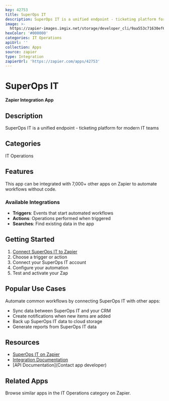 ```yaml
---
key: 42753
title: SuperOps IT
description: SuperOps IT is a unified endpoint - ticketing platform for modern IT teams
image: >-
  https://zapier-images.imgix.net/storage/developer_cli/9aa553c71630ef6047f762c7faa0142c_2.png?auto=format%2Ccompress&ixlib=python-3.0.0&q=50
hexColor: '#000000'
categories: IT Operations
apiUrl: ''
collection: Apps
source: zapier
type: Integration
zapierUrl: 'https://zapier.com/apps/42753'
---
```

# SuperOps IT

**Zapier Integration App**

## Description

SuperOps IT is a unified endpoint - ticketing platform for modern IT teams

## Categories

IT Operations

## Features

This app can be integrated with 7,000+ other apps on Zapier to automate workflows without code.

### Available Integrations

- **Triggers**: Events that start automated workflows
- **Actions**: Operations performed when triggered
- **Searches**: Find existing data in the app

## Getting Started

1. [Connect SuperOps IT to Zapier](https://zapier.com/apps/42753)
2. Choose a trigger or action
3. Connect your SuperOps IT account
4. Configure your automation
5. Test and activate your Zap

## Popular Use Cases

Automate common workflows by connecting SuperOps IT with other apps:

- Sync data between SuperOps IT and your CRM
- Create notifications when new items are added
- Back up SuperOps IT data to cloud storage
- Generate reports from SuperOps IT data

## Resources

- [SuperOps IT on Zapier](https://zapier.com/apps/42753)
- [Integration Documentation](https://zapier.com/apps/42753/integrations)
- [API Documentation](Contact app developer)

## Related Apps

Browse similar apps in the IT Operations category on Zapier.
